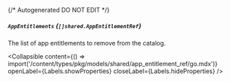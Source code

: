 {/* Autogenerated DO NOT EDIT  */}

##### `AppEntitlements` *{`[]shared.AppEntitlementRef`}*
The list of app entitlements to remove from the catalog.

<Collapsible content={() => import('/content/types/pkg/models/shared/app_entitlement_ref/go.mdx')} openLabel={Labels.showProperties} closeLabel={Labels.hideProperties} />



